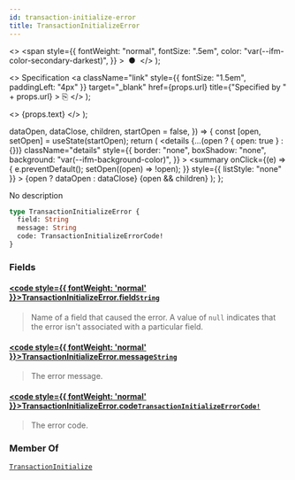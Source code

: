 ```yaml
---
id: transaction-initialize-error
title: TransactionInitializeError
---
```


  <>
    <span
      style={{
        fontWeight: "normal",
        fontSize: ".5em",
        color: "var(--ifm-color-secondary-darkest)",
      }}
    >
      &nbsp;●&nbsp;
    </span>
  </>
);

  <>
    Specification
    <a
      className="link"
      style={{ fontSize: "1.5em", paddingLeft: "4px" }}
      target="\_blank"
      href={props.url}
      title={"Specified by " + props.url}
    >
      ⎘
    </a>
  </>
);

  <>
    <span className={props.class}>{props.text}</span>
  </>
);


  dataOpen,
  dataClose,
  children,
  startOpen = false,
}) => {
  const [open, setOpen] = useState(startOpen);
  return (
    <details
      {...(open ? { open: true } : {})}
      className="details"
      style={{
        border: "none",
        boxShadow: "none",
        background: "var(--ifm-background-color)",
      }}
    >
      <summary
        onClick={(e) => {
          e.preventDefault();
          setOpen((open) => !open);
        }}
        style={{ listStyle: "none" }}
      >
        {open ? dataOpen : dataClose}
      </summary>
      {open && children}
    </details>
  );
};

No description

```graphql
type TransactionInitializeError {
  field: String
  message: String
  code: TransactionInitializeErrorCode!
}
```

### Fields

#### [<code style={{ fontWeight: 'normal' }}>TransactionInitializeError.<b>field</b></code>](#)<Bullet />[`String`](../../../api-storefront/miscellaneous/scalars/string) <Badge class="badge badge--secondary" text="scalar"/> <Badge class="badge badge--secondary" text="miscellaneous"/>

> Name of a field that caused the error. A value of `null` indicates that the error isn't associated with a particular field.

#### [<code style={{ fontWeight: 'normal' }}>TransactionInitializeError.<b>message</b></code>](#)<Bullet />[`String`](../../../api-storefront/miscellaneous/scalars/string) <Badge class="badge badge--secondary" text="scalar"/> <Badge class="badge badge--secondary" text="miscellaneous"/>

> The error message.

#### [<code style={{ fontWeight: 'normal' }}>TransactionInitializeError.<b>code</b></code>](#)<Bullet />[`TransactionInitializeErrorCode!`](../../../api-storefront/payments/enums/transaction-initialize-error-code) <Badge class="badge badge--secondary" text="non-null"/> <Badge class="badge badge--secondary" text="enum"/> <Badge class="badge badge--secondary" text="payments"/>

> The error code.

### Member Of

[`TransactionInitialize`](../../../api-storefront/payments/objects/transaction-initialize) <Badge class="badge badge--secondary" text="object"/>
